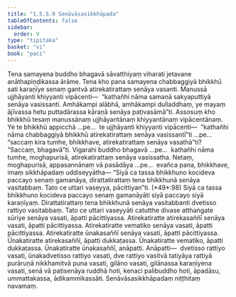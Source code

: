 ```yaml
---
title: "1.5.5.9 Senāvāsasikkhāpada"
tableOfContents: false
sidebar:
  order: 9
type: "tipitaka"
basket: "vi"
book: "paci"
---
```



<DynamicBreadcrumb />

<Division number="317" book="paci" e="ch" v="2" p="141">

<Paragraph number="995" book="paci">
Tena samayena buddho bhagavā sāvatthiyaṃ viharati jetavane anāthapiṇḍikassa ārāme. Tena kho pana samayena chabbaggiyā bhikkhū sati karaṇīye senaṃ gantvā atirekatirattaṃ senāya vasanti. Manussā ujjhāyanti khiyyanti vipācenti—  “kathañhi nāma samaṇā sakyaputtiyā senāya vasissanti. Amhākampi alābhā, amhākampi dulladdhaṃ, ye mayaṃ ājīvassa hetu puttadārassa kāraṇā senāya paṭivasāmā”ti.
</Paragraph>

<Paragraph number="996" book="paci">
Assosuṃ kho bhikkhū tesaṃ manussānaṃ ujjhāyantānaṃ khiyyantānaṃ vipācentānaṃ. Ye te bhikkhū appicchā …pe…  te ujjhāyanti khiyyanti vipācenti—  “kathañhi nāma chabbaggiyā bhikkhū atirekatirattaṃ senāya vasissantī”ti …pe…  “saccaṃ kira tumhe, bhikkhave, atirekatirattaṃ senāya vasathā”ti? “Saccaṃ, bhagavā”ti. Vigarahi buddho bhagavā …pe…  kathañhi nāma tumhe, moghapurisā, atirekatirattaṃ senāya vasissatha. Netaṃ, moghapurisā, appasannānaṃ vā pasādāya …pe…  evañca pana, bhikkhave, imaṃ sikkhāpadaṃ uddiseyyātha—
</Paragraph>

</Division>
<Division number="318" book="paci" e="ch" v="2" p="141">

<Paragraph number="997" book="paci">
<Emphasis>“Siyā ca tassa bhikkhuno kocideva paccayo senaṃ gamanāya, dirattatirattaṃ tena bhikkhunā senāya vasitabbaṃ. Tato ce uttari vaseyya, pācittiyan”</Emphasis>ti. (*49*:<Emphasis>98</Emphasis>)
</Paragraph>

</Division>
<Division number="319" book="paci" e="ch" v="2" p="141">

<Paragraph number="998" book="paci">
<Emphasis>Siyā ca tassa bhikkhuno kocideva paccayo senaṃ gamanāyā</Emphasis>ti siyā paccayo siyā karaṇīyaṃ.
</Paragraph>

<Paragraph number="999" book="paci">
<Emphasis>Dirattatirattaṃ tena bhikkhunā senāya vasitabban</Emphasis>ti dvetisso rattiyo vasitabbaṃ.
</Paragraph>

<Paragraph number="1000" book="paci">
<Emphasis>Tato ce uttari vaseyyā</Emphasis>ti catutthe divase atthaṅgate sūriye senāya vasati, āpatti pācittiyassa.
</Paragraph>

</Division>
<Division number="320" book="paci" e="ch" v="2" p="142">

<Paragraph number="1001" book="paci">
Atirekatiratte atirekasaññī senāya vasati, āpatti pācittiyassa. Atirekatiratte vematiko senāya vasati, āpatti pācittiyassa. Atirekatiratte ūnakasaññī senāya vasati, āpatti pācittiyassa.
</Paragraph>

<Paragraph number="1002" book="paci">
Ūnakatiratte atirekasaññī, āpatti dukkaṭassa. Ūnakatiratte vematiko, āpatti dukkaṭassa. Ūnakatiratte ūnakasaññī, anāpatti.
</Paragraph>

</Division>
<Division number="321" book="paci" e="ch" v="2" p="142">

<Paragraph number="1003" book="paci">
Anāpatti—  dvetisso rattiyo vasati, ūnakadvetisso rattiyo vasati, dve rattiyo vasitvā tatiyāya rattiyā purāruṇā nikkhamitvā puna vasati, gilāno vasati, gilānassa karaṇīyena vasati, senā vā paṭisenāya ruddhā hoti, kenaci palibuddho hoti, āpadāsu, ummattakassa, ādikammikassāti.

</Paragraph>
</Division>

<Paragraph number="1004" type="center" book="paci">
Senāvāsasikkhāpadaṃ niṭṭhitaṃ navamaṃ.
</Paragraph>